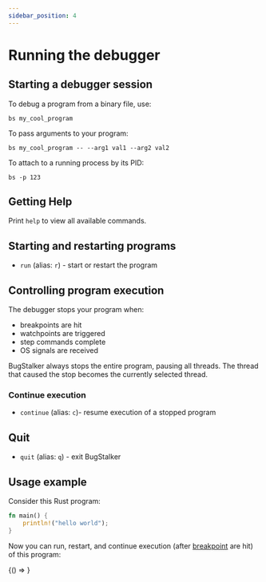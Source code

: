 ```yaml
---
sidebar_position: 4
---
```


# Running the debugger

## Starting a debugger session

To debug a program from a binary file, use:

```shell
bs my_cool_program
```

To pass arguments to your program:

```shell
bs my_cool_program -- --arg1 val1 --arg2 val2
```

To attach to a running process by its PID:

```shell
bs -p 123
```

## Getting Help

Print `help` to view all available commands.

## Starting and restarting programs

- `run` (alias: `r`) - start or restart the program 

## Controlling program execution

The debugger stops your program when:
- breakpoints are hit
- watchpoints are triggered
- step commands complete
- OS signals are received

BugStalker always stops the entire program, pausing all threads. 
The thread that caused the stop becomes the currently selected thread.

### Continue execution

- `continue` (alias: `c`)- resume execution of a stopped program

## Quit

- `quit` (alias: `q`) - exit BugStalker

## Usage example

Consider this Rust program:

```rust
fn main() {
    println!("hello world");
}
```

Now you can run, restart, and continue execution (after [breakpoint](/capabilities/control_execution/breakpoint.mdx) are hit) of this program:


<BrowserOnly>
  {() => <AsciinemaPlayer src="/BugStalker/casts/start.cast" />}
</BrowserOnly>
